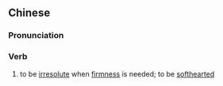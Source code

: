 ==Chinese==
{{zh-forms|s=手软}}

===Pronunciation===
{{zh-pron
|m=shuǒruǎn
|c=sau2 jyun5
|mn=qz,tw,xm:chhiú-nńg/zz:chhiú-núiⁿ
}}

===Verb===
{{zh-verb}}

# to be [[irresolute]] when [[firmness]] is needed; to be [[softhearted]]